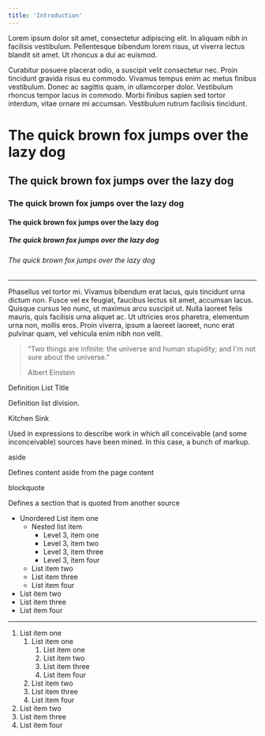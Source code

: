 ```yaml
---
title: 'Introduction'
---
```


Lorem ipsum dolor sit amet, consectetur adipiscing elit. In aliquam nibh in facilisis vestibulum. Pellentesque bibendum lorem risus, ut viverra lectus blandit sit amet. Ut rhoncus a dui ac euismod.

Curabitur posuere placerat odio, a suscipit velit consectetur nec. Proin tincidunt gravida risus eu commodo. Vivamus tempus enim ac metus finibus vestibulum. Donec ac sagittis quam, in ullamcorper dolor. Vestibulum rhoncus tempor lacus in commodo. Morbi finibus sapien sed tortor interdum, vitae ornare mi accumsan. Vestibulum rutrum facilisis tincidunt.

# The quick brown fox jumps over the lazy dog

## The quick brown fox jumps over the lazy dog

### The quick brown fox jumps over the lazy dog

#### The quick brown fox jumps over the lazy dog

##### The quick brown fox jumps over the lazy dog

###### The quick brown fox jumps over the lazy dog

* * *

Phasellus vel tortor mi. Vivamus bibendum erat lacus, quis tincidunt urna dictum non. Fusce vel ex feugiat, faucibus lectus sit amet, accumsan lacus. Quisque cursus leo nunc, ut maximus arcu suscipit ut. Nulla laoreet felis mauris, quis facilisis urna aliquet ac. Ut ultricies eros pharetra, elementum urna non, mollis eros. Proin viverra, ipsum a laoreet laoreet, nunc erat pulvinar quam, vel vehicula enim nibh non velit.

> “Two things are infinite: the universe and human stupidity; and I'm not sure about the universe.”
> 
> Albert Einstein

Definition List Title

Definition list division.

Kitchen Sink

Used in expressions to describe work in which all conceivable (and some inconceivable) sources have been mined. In this case, a bunch of markup.

aside

Defines content aside from the page content

blockquote

Defines a section that is quoted from another source

*   Unordered List item one
    *   Nested list item
        *   Level 3, item one
        *   Level 3, item two
        *   Level 3, item three
        *   Level 3, item four
    *   List item two
    *   List item three
    *   List item four
*   List item two
*   List item three
*   List item four

* * *

1.  List item one
    1.  List item one
        1.  List item one
        2.  List item two
        3.  List item three
        4.  List item four
    2.  List item two
    3.  List item three
    4.  List item four
2.  List item two
3.  List item three
4.  List item four

<Alert />